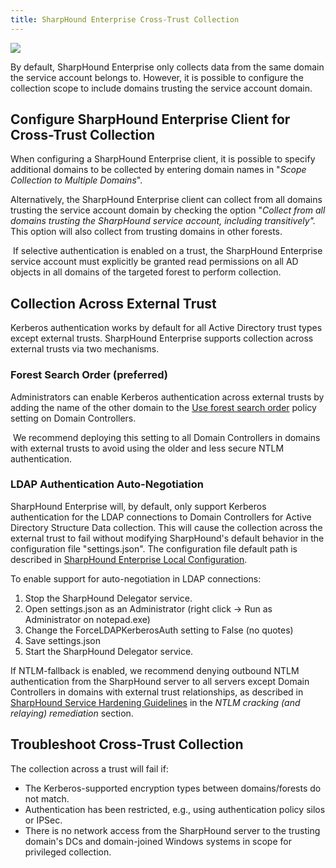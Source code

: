 ```yaml
---
title: SharpHound Enterprise Cross-Trust Collection
---
```


<Frame>
  <img src="/assets/18246479746331.png"/>
</Frame>

By default, SharpHound Enterprise only collects data from the same domain the service account belongs to. However, it is possible to configure the collection scope to include domains trusting the service account domain.

## Configure SharpHound Enterprise Client for Cross-Trust Collection

When configuring a SharpHound Enterprise client, it is possible to specify additional domains to be collected by entering domain names in "_Scope Collection to Multiple Domains_".

Alternatively, the SharpHound Enterprise client can collect from all domains trusting the service account domain by checking the option "_Collect from all domains trusting the SharpHound service account, including transitively"._ This option will also collect from trusting domains in other forests.

<Frame>
  <img src="/assets/image-85.png" alt=""/>
</Frame>
If selective authentication is enabled on a trust, the SharpHound Enterprise service account must explicitly be granted read permissions on all AD objects in all domains of the targeted forest to perform collection.

## Collection Across External Trust

Kerberos authentication works by default for all Active Directory trust types except external trusts. SharpHound Enterprise supports collection across external trusts via two mechanisms.

### Forest Search Order (preferred)

Administrators can enable Kerberos authentication across external trusts by adding the name of the other domain to the [Use forest search order](https://admx.help/?Category=Windows_10_2016&Policy=Microsoft.Policies.Kerberos::ForestSearch) policy setting on Domain Controllers.

<Frame>
  <img src="/assets/image-86.png" alt=""/>
</Frame>
We recommend deploying this setting to all Domain Controllers in domains with external trusts to avoid using the older and less secure NTLM authentication.

### LDAP Authentication Auto-Negotiation

SharpHound Enterprise will, by default, only support Kerberos authentication for the LDAP connections to Domain Controllers for Active Directory Structure Data collection. This will cause the collection across the external trust to fail without modifying SharpHound's default behavior in the configuration file "settings.json". The configuration file default path is described in [SharpHound Enterprise Local Configuration](/install-data-collector/install-sharphound/local-configuration).

To enable support for auto-negotiation in LDAP connections:

1.  Stop the SharpHound Delegator service.
2.  Open settings.json as an Administrator (right click -> Run as Administrator on notepad.exe)
3.  Change the ForceLDAPKerberosAuth setting to False (no quotes)
4.  Save settings.json
5.  Start the SharpHound Delegator service.

If NTLM-fallback is enabled, we recommend denying outbound NTLM authentication from the SharpHound server to all servers except Domain Controllers in domains with external trust relationships, as described in [SharpHound Service Hardening Guidelines](/manage-bloodhound/securing-bloodhound-and-collectors/sharphound-hardening) in the _NTLM cracking (and relaying) remediation_ section.

## Troubleshoot Cross-Trust Collection

The collection across a trust will fail if:

* The Kerberos-supported encryption types between domains/forests do not match.
* Authentication has been restricted, e.g., using authentication policy silos or IPSec.
* There is no network access from the SharpHound server to the trusting domain's DCs and domain-joined Windows systems in scope for privileged collection.

